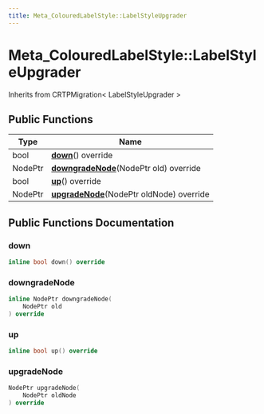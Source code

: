 ```yaml
---
title: Meta_ColouredLabelStyle::LabelStyleUpgrader
---
```


# Meta_ColouredLabelStyle::LabelStyleUpgrader

Inherits from CRTPMigration< LabelStyleUpgrader >

## Public Functions

| Type           | Name           |
| -------------- | -------------- |
| bool | **[down](#down)**() override |
| NodePtr | **[downgradeNode](#downgradenode)**(NodePtr old) override |
| bool | **[up](#up)**() override |
| NodePtr | **[upgradeNode](#upgradenode)**(NodePtr oldNode) override |

## Public Functions Documentation

### down

```cpp
inline bool down() override
```

### downgradeNode

```cpp
inline NodePtr downgradeNode(
    NodePtr old
) override
```

### up

```cpp
inline bool up() override
```

### upgradeNode

```cpp
NodePtr upgradeNode(
    NodePtr oldNode
) override
```
